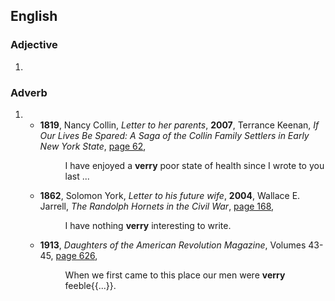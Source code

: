 ==English==

===Adjective===
{{en-adj|-}}

# {{obsolete spelling of|very|lang=en}}

===Adverb===
{{en-adv|-}}

# {{obsolete spelling of|very|lang=en}}
#* '''1819''', Nancy Collin, ''Letter to her parents'', '''2007''', Terrance Keenan, ''If Our Lives Be Spared: A Saga of the Collin Family Settlers in Early New York State'', [http://books.google.com.au/books?id=pwCJKx-GfFoC&pg=PA62&dq=%22verry%22&hl=en&sa=X&ei=g-sXU_HRNorSkgWWuYCoBw&redir_esc=y#v=onepage&q=%22verry%22&f=false page 62],
#*: I have enjoyed a '''verry''' poor state of health since I wrote to you last ...
#* '''1862''', Solomon York, ''Letter to his future wife'', '''2004''', Wallace E. Jarrell, ''The Randolph Hornets in the Civil War'', [http://books.google.com.au/books?id=YUCS7EW7PokC&pg=PA168&dq=%22verry%22&hl=en&sa=X&ei=g-sXU_HRNorSkgWWuYCoBw&redir_esc=y#v=onepage&q=%22verry%22&f=false page 168],
#*: I have nothing '''verry''' interesting to write.
#* '''1913''', ''Daughters of the American Revolution Magazine'', Volumes 43-45, [http://books.google.com.au/books?id=UXkmAQAAIAAJ&q=%22verry%22&dq=%22verry%22&hl=en&sa=X&ei=g-sXU_HRNorSkgWWuYCoBw&redir_esc=y page 626],
#*: When we first came to this place our men were '''verry''' feeble{{...}}.